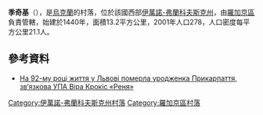 {{coord|49|28|32|N|24|30|35|E|scale:30000|display=title}}

'''季奇基'''（{{lang-uk|Дички}}），是[[烏克蘭|烏克蘭]]的村落，位於該國西部[[伊萬諾-弗蘭科夫斯克州|伊萬諾-弗蘭科夫斯克州]]，由[[羅加京區|羅加京區]]負責管轄，始建於1440年，面積13.2平方公里，2001年人口278，人口密度每平方公里21.1人。

==參考資料==
*[http://vikna.if.ua/news/category/ua/2016/01/16/47687/view  На 92-му році життя у Львові померла уродженка Прикарпаття, зв’язкова УПА Віра Крокіс «Реня»]{{Wayback|url=http://vikna.if.ua/news/category/ua/2016/01/16/47687/view |date=20170808212436 }}

{{DEFAULTSORT:Дички}}
[[Category:伊萬諾-弗蘭科夫斯克州村落|Category:伊萬諾-弗蘭科夫斯克州村落]]
[[Category:羅加京區村落|Category:羅加京區村落]]


{{IvanoFrankivsk-geo-stub}}